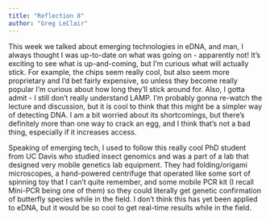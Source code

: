 ```yaml
---
title: "Reflection 8"
author: "Greg LeClair"
---
```

This week we talked about emerging technologies in eDNA, and man, I always thought I was up-to-date on what was going on - apparently not! It's exciting to see what is up-and-coming, but I'm curious what will actually stick. For example, the chips seem really cool, but also seem more proprietary and I'd bet fairly expensive, so unless they become really popular I'm curious about how long they'll stick around for. Also, I gotta admit - I still don't really understand LAMP. I'm probably gonna re-watch the lecture and discussion, but it is cool to think that this might be a simpler way of detecting DNA. I am a bit worried about its shortcomings, but there's definitely more than one way to crack an egg, and I think that's not a bad thing, especially if it increases access.

Speaking of emerging tech, I used to follow this really cool PhD student from UC Davis who studied insect genomics and was a part of a lab that designed very mobile genetics lab equipment. They had folding/origami microscopes, a hand-powered centrifuge that operated like some sort of spinning toy that I can't quite remember, and some mobile PCR kit (I recall Mini-PCR being one of them) so they could literally get genetic confirmation of butterfly species while in the field. I don't think this has yet been applied to eDNA, but it would be so cool to get real-time results while in the field.